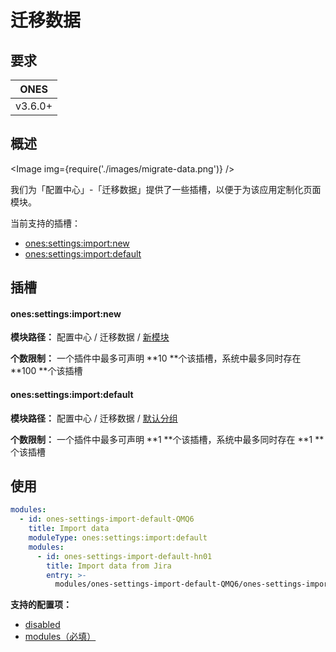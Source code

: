 # 迁移数据

## 要求

|  ONES   |
| :-----: |
| v3.6.0+ |

## 概述

<Image img={require('./images/migrate-data.png')} />

我们为「配置中心」-「迁移数据」提供了一些插槽，以便于为该应用定制化页面模块。

当前支持的插槽：

- [ones:settings:import:new](#onessettingsimportnew)
- [ones:settings:import:default](#onessettingsimportdefault)

## 插槽

#### ones:settings:import:new

**模块路径：** 配置中心 / 迁移数据 / [新模块](../index.mdx#slot-hierarchy)

**个数限制：** 一个插件中最多可声明 **10 **个该插槽，系统中最多同时存在 **100 **个该插槽

#### ones:settings:import:default

**模块路径：** 配置中心 / 迁移数据 / [默认分组](../index.mdx#slot-hierarchy)

**个数限制：** 一个插件中最多可声明 **1 **个该插槽，系统中最多同时存在 **1 **个该插槽

## 使用

```yaml
modules:
  - id: ones-settings-import-default-QMQ6
    title: Import data
    moduleType: ones:settings:import:default
    modules:
      - id: ones-settings-import-default-hn01
        title: Import data from Jira
        entry: >-
          modules/ones-settings-import-default-QMQ6/ones-settings-import-default-hn01/index.html
```

**支持的配置项：**

- [disabled](../../../../../reference/config/plugin.yaml#disabled)
- [modules（必填）](../../../../../reference/config/plugin.yaml#subModule)
